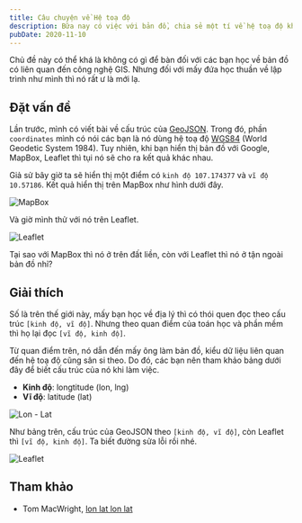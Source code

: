 ```yaml
---
title: Câu chuyện về Hệ toạ độ
description: Bữa nay có việc với bản đồ, chia sẻ một tí về hệ toạ độ khi làm mấy cái bản đồ số.
pubDate: 2020-11-10
---
```


Chủ đề này có thể khá là không có gì để bàn đối với các bạn học về bản đồ có liên quan đến công nghệ GIS. Nhưng đối với mấy đứa học thuần về lập trình như mình thì nó rất ư là mới lạ.

## Đặt vấn đề

Lần trước, mình có viết bài về cấu trúc của [GeoJSON](/tutorials/geojson-la-gi). Trong đó, phần `coordinates` mình có nói các bạn là nó dùng hệ toạ độ [WGS84](https://support.virtual-surveyor.com/en/support/solutions/articles/1000261351-what-is-wgs84-) (World Geodetic System 1984). Tuy nhiên, khi bạn hiển thị bản đồ với Google, MapBox, Leaflet thì tụi nó sẽ cho ra kết quả khác nhau.

Giả sử bây giờ ta sẽ hiển thị một điểm có `kinh độ 107.174377` và `vĩ độ 10.57186`. Kết quả hiển thị trên MapBox như hình dưới đây.

![MapBox](../../assets/tutorials/cau-chuyen-ve-he-toa-do/mapbox.png)

Và giờ mình thử với nó trên Leaflet.

![Leaflet](../../assets/tutorials/cau-chuyen-ve-he-toa-do/leaflet-01.png)

Tại sao với MapBox thì nó ở trên đất liền, còn với Leaflet thì nó ở tận ngoài bản đồ nhỉ?

## Giải thích

Số là trên thế giới này, mấy bạn học về địa lý thì có thói quen đọc theo cấu trúc `[kinh độ, vĩ độ]`. Nhưng theo quan điểm của toán học và phần mềm thì họ lại đọc `[vĩ độ, kinh độ]`.

Từ quan điểm trên, nó dẫn đến mấy ông làm bản đồ, kiểu dữ liệu liên quan đến hệ toạ độ cũng sân si theo. Do đó, các bạn nên tham khảo bảng dưới đây để biết cấu trúc của nó khi làm việc.

- **Kinh độ**: longtitude (lon, lng)
- **Vĩ độ**: latitude (lat)

![Lon - Lat](../../assets/tutorials/cau-chuyen-ve-he-toa-do/lon-lat-lon-lat.png)

Như bảng trên, cấu trúc của GeoJSON theo `[kinh độ, vĩ độ]`, còn Leaflet thì `[vĩ độ, kinh độ]`. Ta biết đường sửa lỗi rồi nhé.

![Leaflet](../../assets/tutorials/cau-chuyen-ve-he-toa-do/leaflet-02.png)

## Tham khảo

- Tom MacWright, [lon lat lon lat](https://macwright.com/lonlat/)
